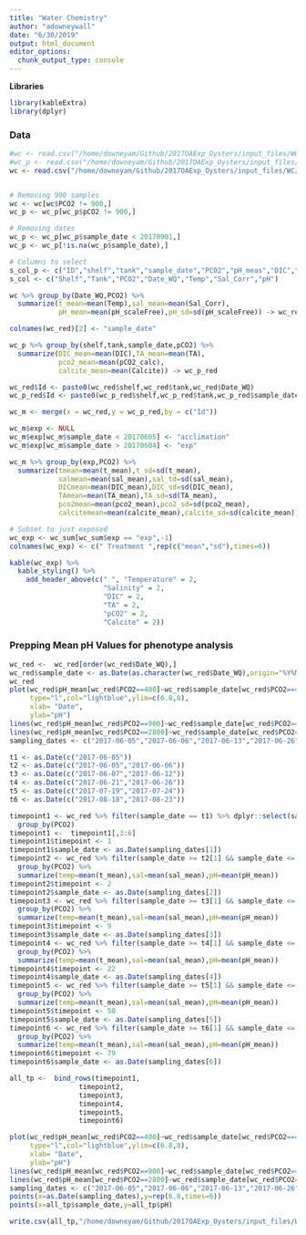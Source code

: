 ```yaml
---
title: "Water Chemistry"
author: "adowneywall"
date: "6/30/2019"
output: html_document
editor_options: 
  chunk_output_type: console
---
```


**Libraries**
```r
library(kableExtra)
library(dplyr)
```

### Data
```r
#wc <- read.csv("/home/downeyam/Github/2017OAExp_Oysters/input_files/WC/AE17_pHSalinity_20190811.csv")
#wc_p <- read.csv("/home/downeyam/Github/2017OAExp_Oysters/input_files/WC/AE17_EPF_Calcification_20190403(1).csv")
wc <- read.csv("/home/downeyam/Github/2017OAExp_Oysters/input_files/WC/AdultExp2017_CarbonCalc_20180327_edit.csv")


# Removing 900 samples
wc <- wc[wc$PCO2 != 900,]
wc_p <- wc_p[wc_p$pCO2 != 900,]

# Removing dates 
wc_p <- wc_p[wc_p$sample_date < 20170901,]
wc_p <- wc_p[!is.na(wc_p$sample_date),]

# Columns to select
s_col_p <- c("ID","shelf","tank","sample_date","PCO2","pH_meas","DIC","TA","pCO2_calc","Calcite")
s_col <- c("Shelf","Tank","PCO2","Date_WQ","Temp","Sal_Corr","pH")
```

```r
wc %>% group_by(Date_WQ,PCO2) %>% 
  summarize(t_mean=mean(Temp),sal_mean=mean(Sal_Corr),
            pH_mean=mean(pH_scaleFree),pH_sd=sd(pH_scaleFree)) -> wc_red

colnames(wc_red)[2] <- "sample_date"

wc_p %>% group_by(shelf,tank,sample_date,pCO2) %>%
  summarize(DIC_mean=mean(DIC),TA_mean=mean(TA),
            pco2_mean=mean(pCO2_calc),
            calcite_mean=mean(Calcite)) -> wc_p_red

wc_red$Id <- paste0(wc_red$shelf,wc_red$tank,wc_red$Date_WQ)
wc_p_red$Id <- paste0(wc_p_red$shelf,wc_p_red$tank,wc_p_red$sample_date)

wc_m <- merge(x = wc_red,y = wc_p_red,by = c("Id"))

wc_m$exp <- NULL
wc_m$exp[wc_m$sample_date < 20170605] <- "acclimation"
wc_m$exp[wc_m$sample_date > 20170604] <- "exp"

wc_m %>% group_by(exp,PCO2) %>%
  summarize(tmean=mean(t_mean),t_sd=sd(t_mean),
            salmean=mean(sal_mean),sal_td=sd(sal_mean),
            DICmean=mean(DIC_mean),DIC_sd=sd(DIC_mean),
            TAmean=mean(TA_mean),TA_sd=sd(TA_mean),
            pco2mean=mean(pco2_mean),pco2_sd=sd(pco2_mean),
            calcitemean=mean(calcite_mean),calcite_sd=sd(calcite_mean)) -> wc_sum

# Subset to just exposed 
wc_exp <- wc_sum[wc_sum$exp == "exp",-1]
colnames(wc_exp) <- c(" Treatment ",rep(c("mean","sd"),times=6))

kable(wc_exp) %>%
  kable_styling() %>%
    add_header_above(c(" ", "Temperature" = 2,
                       "Salinity" = 2,
                       "DIC" = 2,
                       "TA" = 2,
                       "pCO2" = 2,
                       "Calcite" = 2))

```

### Prepping Mean pH Values for phenotype analysis
```r
wc_red <-  wc_red[order(wc_red$Date_WQ),]
wc_red$sample_date <- as.Date(as.character(wc_red$Date_WQ),origin="%Y%M%D",format = "%Y%m%d")
wc_red
plot(wc_red$pH_mean[wc_red$PCO2==400]~wc_red$sample_date[wc_red$PCO2==400],
     type="l",col="lightblue",ylim=c(6.8,8),
     xlab= "Date",
     ylab="pH")
lines(wc_red$pH_mean[wc_red$PCO2==900]~wc_red$sample_date[wc_red$PCO2==900],type="l",col="orange")
lines(wc_red$pH_mean[wc_red$PCO2==2800]~wc_red$sample_date[wc_red$PCO2==2800],type="l",col="red")
sampling_dates <- c("2017-06-05","2017-06-06","2017-06-13","2017-06-26","2017-07-24","2017-08-22")

t1 <- as.Date(c("2017-06-05"))
t2 <- as.Date(c("2017-06-05","2017-06-06"))
t3 <- as.Date(c("2017-06-07","2017-06-12"))
t4 <- as.Date(c("2017-06-21","2017-06-26"))
t5 <- as.Date(c("2017-07-19","2017-07-24"))
t6 <- as.Date(c("2017-08-18","2017-08-23"))

timepoint1 <- wc_red %>% filter(sample_date == t1) %>% dplyr::select(sample_date,PCO2,temp=t_mean,sal=sal_mean,pH=pH_mean) %>%
  group_by(PCO2)
timepoint1 <-  timepoint1[,3:6]
timepoint1$timepoint <- 1
timepoint1$sample_date <- as.Date(sampling_dates[1])
timepoint2 <- wc_red %>% filter(sample_date >= t2[1] && sample_date <= t2[2]) %>% dplyr::select(Date_WQ,sample_date,PCO2,t_mean,sal_mean,pH_mean) %>%
  group_by(PCO2) %>%
  summarize(temp=mean(t_mean),sal=mean(sal_mean),pH=mean(pH_mean))
timepoint2$timepoint <- 2
timepoint2$sample_date <- as.Date(sampling_dates[2])
timepoint3 <- wc_red %>% filter(sample_date >= t3[1] && sample_date <= t3[2]) %>% dplyr::select(Date_WQ,sample_date,PCO2,t_mean,sal_mean,pH_mean) %>%
  group_by(PCO2) %>%
  summarize(temp=mean(t_mean),sal=mean(sal_mean),pH=mean(pH_mean))
timepoint3$timepoint <- 9
timepoint3$sample_date <- as.Date(sampling_dates[3])
timepoint4 <- wc_red %>% filter(sample_date >= t4[1] && sample_date <= t4[2]) %>% dplyr::select(Date_WQ,sample_date,PCO2,t_mean,sal_mean,pH_mean) %>%
  group_by(PCO2) %>%
  summarize(temp=mean(t_mean),sal=mean(sal_mean),pH=mean(pH_mean))
timepoint4$timepoint <- 22
timepoint4$sample_date <- as.Date(sampling_dates[4])
timepoint5 <- wc_red %>% filter(sample_date >= t5[1] && sample_date <= t5[2]) %>% dplyr::select(Date_WQ,sample_date,PCO2,t_mean,sal_mean,pH_mean) %>%
  group_by(PCO2) %>%
  summarize(temp=mean(t_mean),sal=mean(sal_mean),pH=mean(pH_mean))
timepoint5$timepoint <- 50
timepoint5$sample_date <- as.Date(sampling_dates[5])
timepoint6 <- wc_red %>% filter(sample_date >= t6[1] && sample_date <= t6[2]) %>% dplyr::select(Date_WQ,sample_date,PCO2,t_mean,sal_mean,pH_mean) %>%
  group_by(PCO2) %>%
  summarize(temp=mean(t_mean),sal=mean(sal_mean),pH=mean(pH_mean))
timepoint6$timepoint <- 79
timepoint6$sample_date <- as.Date(sampling_dates[6])

all_tp <-  bind_rows(timepoint1,
                 timepoint2,
                 timepoint3,
                 timepoint4,
                 timepoint5,
                 timepoint6)

plot(wc_red$pH_mean[wc_red$PCO2==400]~wc_red$sample_date[wc_red$PCO2==400],
     type="l",col="lightblue",ylim=c(6.8,8),
     xlab= "Date",
     ylab="pH")
lines(wc_red$pH_mean[wc_red$PCO2==900]~wc_red$sample_date[wc_red$PCO2==900],type="l",col="orange")
lines(wc_red$pH_mean[wc_red$PCO2==2800]~wc_red$sample_date[wc_red$PCO2==2800],type="l",col="red")
sampling_dates <- c("2017-06-05","2017-06-06","2017-06-13","2017-06-26","2017-07-24","2017-08-22")
points(x=as.Date(sampling_dates),y=rep(6.8,times=6))
points(x=all_tp$sample_date,y=all_tp$pH)

write.csv(all_tp,"/home/downeyam/Github/2017OAExp_Oysters/input_files/WC/avgEnvVariableAtSampleTimepoint_20190811.csv")
```
